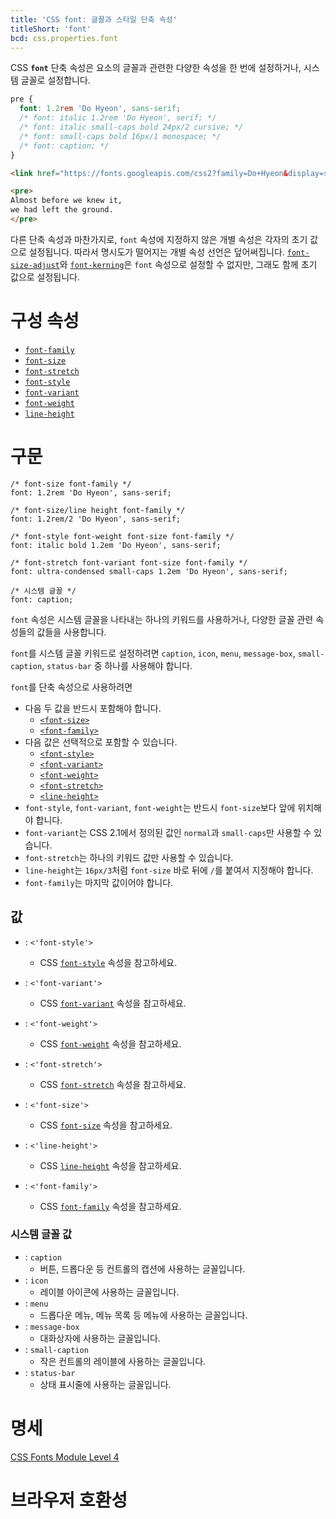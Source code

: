 ```yaml
---
title: 'CSS font: 글꼴과 스타일 단축 속성'
titleShort: 'font'
bcd: css.properties.font
---
```


CSS **`font`** 단축 속성은 요소의 글꼴과 관련한 다양한 속성을 한 번에 설정하거나, 시스템 글꼴로 설정합니다.

```css hidden name=demo
pre {
  font: 1.2rem 'Do Hyeon', sans-serif;
  /* font: italic 1.2rem 'Do Hyeon', serif; */
  /* font: italic small-caps bold 24px/2 cursive; */
  /* font: small-caps bold 16px/1 monospace; */
  /* font: caption; */
}
```

```html hidden editable=false name=demo filename=font
<link href="https://fonts.googleapis.com/css2?family=Do+Hyeon&display=swap" rel="stylesheet" />
```

```html hidden name=demo
<pre>
Almost before we knew it,
we had left the ground.
</pre>
```

<LiveExample height={240} lang="css" name="demo" />

다른 단축 속성과 마찬가지로, `font` 속성에 지정하지 않은 개별 속성은 각자의 초기 값으로 설정됩니다. 따라서 명시도가 떨어지는 개별 속성 선언은 덮어써집니다. [`font-size-adjust`](https://developer.mozilla.org/en-US/docs/Web/CSS/font-size-adjust)와 [`font-kerning`](https://developer.mozilla.org/en-US/docs/Web/CSS/font-kerning)은 `font` 속성으로 설정할 수 없지만, 그래도 함께 초기 값으로 설정됩니다.

# 구성 속성

- [`font-family`][font-family]
- [`font-size`][font-size]
- [`font-stretch`][font-stretch]
- [`font-style`][font-style]
- [`font-variant`][font-variant]
- [`font-weight`][font-weight]
- [`line-height`][line-height]

# 구문

```css-prop
/* font-size font-family */
font: 1.2rem 'Do Hyeon', sans-serif;

/* font-size/line height font-family */
font: 1.2rem/2 'Do Hyeon', sans-serif;

/* font-style font-weight font-size font-family */
font: italic bold 1.2em 'Do Hyeon', sans-serif;

/* font-stretch font-variant font-size font-family */
font: ultra-condensed small-caps 1.2em 'Do Hyeon', sans-serif;

/* 시스템 글꼴 */
font: caption;
```

`font` 속성은 시스템 글꼴을 나타내는 하나의 키워드를 사용하거나, 다양한 글꼴 관련 속성들의 값들을 사용합니다.

`font`를 시스템 글꼴 키워드로 설정하려면 `caption`, `icon`, `menu`, `message-box`, `small-caption`, `status-bar` 중 하나를 사용해야 합니다.

`font`를 단축 속성으로 사용하려면

- 다음 두 값을 반드시 포함해야 합니다.
  - [`<font-size>`][font-size]
  - [`<font-family>`][font-family]
- 다음 값은 선택적으로 포함할 수 있습니다.
  - [`<font-style>`][font-style]
  - [`<font-variant>`][font-variant]
  - [`<font-weight>`][font-weight]
  - [`<font-stretch>`][font-stretch]
  - [`<line-height>`][line-height]
- `font-style`, `font-variant`, `font-weight`는 반드시 `font-size`보다 앞에 위치해야 합니다.
- `font-variant`는 CSS 2.1에서 정의된 값인 `normal`과 `small-caps`만 사용할 수 있습니다.
- `font-stretch`는 하나의 키워드 값만 사용할 수 있습니다.
- `line-height`는 `16px/3`처럼 `font-size` 바로 뒤에 `/`를 붙여서 지정해야 합니다.
- `font-family`는 마지막 값이어야 합니다.

## 값

- : `<'font-style'>`
  - CSS [`font-style`][font-style] 속성을 참고하세요.

- : `<'font-variant'>`
  - CSS [`font-variant`][font-variant] 속성을 참고하세요.

- : `<'font-weight'>`
  - CSS [`font-weight`][font-weight] 속성을 참고하세요.

- : `<'font-stretch'>`
  - CSS [`font-stretch`][font-stretch] 속성을 참고하세요.

- : `<'font-size'>`
  - CSS [`font-size`][font-size] 속성을 참고하세요.

- : `<'line-height'>`
  - CSS [`line-height`][line-height] 속성을 참고하세요.

- : `<'font-family'>`
  - CSS [`font-family`][font-family] 속성을 참고하세요.

### 시스템 글꼴 값

- : `caption`
  - 버튼, 드롭다운 등 컨트롤의 캡션에 사용하는 글꼴입니다.
- : `icon`
  - 레이블 아이콘에 사용하는 글꼴입니다.
- : `menu`
  - 드롭다운 메뉴, 메뉴 목록 등 메뉴에 사용하는 글꼴입니다.
- : `message-box`
  - 대화상자에 사용하는 글꼴입니다.
- : `small-caption`
  - 작은 컨트롤의 레이블에 사용하는 글꼴입니다.
- : `status-bar`
  - 상태 표시줄에 사용하는 글꼴입니다.

# 명세

[CSS Fonts Module Level 4](https://drafts.csswg.org/css-fonts/#font-prop)

# 브라우저 호환성

<BrowserCompat data={props.bcd} />

[font-family]: ./font-family
[font-size]: ./font-size
[font-stretch]: https://developer.mozilla.org/en-US/docs/Web/CSS/font-stretch
[font-style]: ./font-style
[font-variant]: https://developer.mozilla.org/en-US/docs/Web/CSS/font-variant
[font-weight]: ./font-weight
[line-height]: ./line-height

